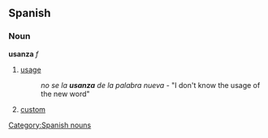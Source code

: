 == Spanish ==
=== Noun ===
'''usanza''' ''f''
# [[usage]]
#: ''no se la '''usanza''' de la palabra nueva'' - "I don't know the usage of the new word"
# [[custom]]
[[Category:Spanish nouns]]